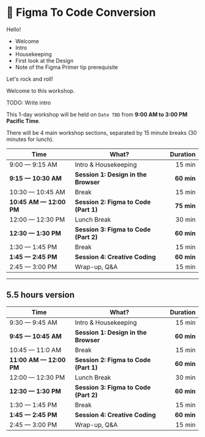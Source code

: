 # 📐 Figma To Code Conversion

Hello!

- Welcome
- Intro
- Housekeeping
- First look at the Design
- Note of the Figma Primer tip prerequisite

Let's rock and roll!

Welcome to this workshop.

<callout-warning>TODO: Write intro</callout-warning>

This 1-day workshop will be held on `Date TBD` from **9:00 AM to 3:00 PM Pacific Time**.

There will be 4 main workshop sections, separated by 15 minute breaks (30 minutes for lunch).

| Time                    | What?                                 |   Duration |
| ----------------------- | ------------------------------------- | ---------: |
| 9:00 — 9:15 AM          | Intro & Housekeeping                  |     15 min |
| **9:15 — 10:30 AM**     | **Session 1: Design in the Browser**  | **60 min** |
| 10:30 — 10:45 AM        | Break                                 |     15 min |
| **10:45 AM — 12:00 PM** | **Session 2: Figma to Code (Part 1)** | **75 min** |
| 12:00 — 12:30 PM        | Lunch Break                           |     30 min |
| **12:30 — 1:30 PM**     | **Session 3: Figma to Code (Part 2)** | **60 min** |
| 1:30 — 1:45 PM          | Break                                 |     15 min |
| **1:45 — 2:45 PM**      | **Session 4: Creative Coding**        | **60 min** |
| 2:45 — 3:00 PM          | Wrap-up, Q&A                          |     15 min |

---

## 5.5 hours version

| Time                    | What?                                 |   Duration |
| ----------------------- | ------------------------------------- | ---------: |
| 9:30 — 9:45 AM          | Intro & Housekeeping                  |     15 min |
| **9:45 — 10:45 AM**     | **Session 1: Design in the Browser**  | **60 min** |
| 10:45 — 11:0 AM         | Break                                 |     15 min |
| **11:00 AM — 12:00 PM** | **Session 2: Figma to Code (Part 1)** | **60 min** |
| 12:00 — 12:30 PM        | Lunch Break                           |     30 min |
| **12:30 — 1:30 PM**     | **Session 3: Figma to Code (Part 2)** | **60 min** |
| 1:30 — 1:45 PM          | Break                                 |     15 min |
| **1:45 — 2:45 PM**      | **Session 4: Creative Coding**        | **60 min** |
| 2:45 — 3:00 PM          | Wrap-up, Q&A                          |     15 min |
